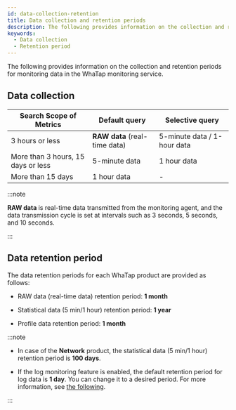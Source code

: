 ```yaml
---
id: data-collection-retention
title: Data collection and retention periods
description: The following provides information on the collection and retention periods for monitoring data in the WhaTap monitoring service.
keywords:
  - Data collection
  - Retention period
---
```


The following provides information on the collection and retention periods for monitoring data in the WhaTap monitoring service.

## Data collection

| Search Scope of Metrics            | Default query                 | Selective query             |
| ---------------------------------- | ----------------------------- | --------------------------- |
| 3 hours or less                    | **RAW data** (real-time data) | 5-minute data / 1-hour data |
| More than 3 hours, 15 days or less | 5-minute data                 | 1 hour data                 |
| More than 15 days                  | 1 hour data                   | -                           |

:::note

**RAW data** is real-time data transmitted from the monitoring agent, and the data transmission cycle is set at intervals such as 3 seconds, 5 seconds, and 10 seconds.

:::

## Data retention period

The data retention periods for each WhaTap product are provided as follows:

- RAW data (real-time data) retention period: **1 month**

- Statistical data (5 min/1 hour) retention period: **1 year**

- Profile data retention period: **1 month**

:::note

- In case of the **Network** product, the statistical data (5 min/1 hour) retention period is **100 days**.

- If the log monitoring feature is enabled, the default retention period for log data is **1 day**. You can change it to a desired period. For more information, see [the following](../log/log-setting#log-data-setting).

:::
